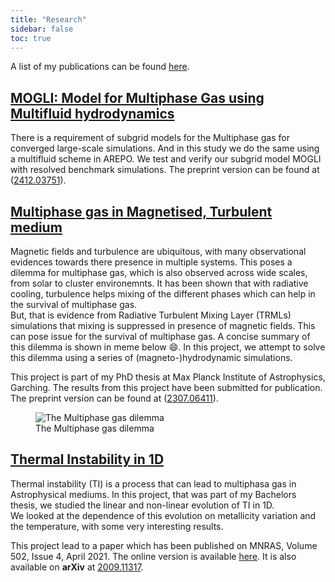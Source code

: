 ```yaml
---
title: "Research"
sidebar: false
toc: true
---
```


A list of my publications can be found [here](https://ui.adsabs.harvard.edu/public-libraries/rSxyW3mIQvK8ArHKfTxYcQ).

## [MOGLI: Model for Multiphase Gas using Multifluid hydrodynamics](research/mogli_subgrid.qmd)

There is a requirement of subgrid models for the Multiphase gas for converged large-scale simulations. And in this study we do the same using a multifluid scheme in AREPO.
We test and verify our subgrid model MOGLI with resolved benchmark simulations. The preprint version can be found at ([2412.03751](https://arxiv.org/abs/2412.03751)). 

## [Multiphase gas in Magnetised, Turbulent medium](research/mhd_multiphase.qmd)
Magnetic fields and turbulence are ubiquitous, with many observational evidences towards there presence in multiple systems. This poses a dilemma for multiphase gas, which is also observed across wide scales, from solar to cluster environemnts. It has been shown that with radiative cooling, turbulence helps mixing of the different phases which can help in the survival of multiphase gas.    
But, that is evidence from Radiative Turbulent Mixing Layer (TRMLs) simulations that mixing is suppressed in presence of magnetic fields. This can pose issue for the survival of multiphase gas. A concise summary of this dilemma is shown in meme below 😄. In this project, we attempt to solve this dilemma using a series of (magneto-)hydrodynamic simulations.

This project is part of my PhD thesis at Max Planck Institute of Astrophysics, Garching.
The results from this project have been submitted for publication. The preprint version can be found at ([2307.06411](https://arxiv.org/abs/2307.06411)).

::: {layout="[-5,15,-5]"}
![The Multiphase gas dilemma](images/MHD_multiphase_meme.png) 
:::

## [Thermal Instability in 1D](research/thermal_instability.qmd)
Thermal instability (TI) is a process that can lead to multiphasa gas in Astrophysical mediums. In this project, that was part of my Bachelors thesis, we studied the linear and non-linear evolution of TI in 1D.    
We looked at the dependence of this evolution on metallicity variation and the temperature, with some very interesting results.   

This project lead to a paper which has been published on MNRAS, Volume 502, Issue 4, April 2021. The online version is available [here](https://doi.org/10.1093/mnras/stab382). It is also available on **arXiv** at [2009.11317](https://arxiv.org/abs/2009.11317).
